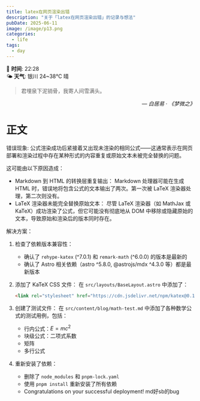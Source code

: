 ```yaml
---
title: latex在网页渲染出错
description: "关于「latex在网页渲染出错」的记录与想法"
pubDate: 2025-06-11
image: /image/p13.png
categories:
  - life
tags:
  - day
---
```


📅 **时间**: 22:28  
🌤️ **天气**: 银川 24~38℃ 晴

> 君埋泉下泥销骨，我寄人间雪满头。

<cite style="text-align: right; display: block;">— 白居易 · 《梦微之》</cite>

# 正文
错误现象: 
公式渲染成功后紧接着又出现未渲染的相同公式——这通常表示在网页部署和渲染过程中存在某种形式的内容重复或原始文本未被完全替换的问题。

这可能由以下原因造成：
 * Markdown 到 HTML 的转换层重复输出： Markdown 处理器可能在生成 HTML 时，错误地将包含公式的文本输出了两次。第一次被 LaTeX 渲染器处理，第二次则没有。
 * LaTeX 渲染器未能完全替换原始文本： 尽管 LaTeX 渲染器（如 MathJax 或 KaTeX）成功渲染了公式，但它可能没有彻底地从 DOM 中移除或隐藏原始的文本，导致原始和渲染后的版本同时存在。
 
解决方案：

1. 检查了依赖版本兼容性：
   - 确认了 `rehype-katex` (^7.0.1) 和 `remark-math` (^6.0.0) 的版本是最新的
   - 确认了 Astro 相关依赖（astro ^5.8.0, @astrojs/mdx ^4.3.0 等）都是最新版本

2. 添加了 KaTeX CSS 文件：
   在 `src/layouts/BaseLayout.astro` 中添加了：
   ```html
   <link rel="stylesheet" href="https://cdn.jsdelivr.net/npm/katex@0.16.9/dist/katex.min.css" integrity="sha384-n8MVd4RsNIU0tAv4ct0nTaAbDJwPJzDEaqSD1odI+WdtXRGWt2kTvGFasHpSy3SV" crossorigin="anonymous">
   ```

3. 创建了测试文件：
   在 `src/content/blog/math-test.md` 中添加了各种数学公式的测试用例，包括：
   - 行内公式：$E = mc^2$
   - 块级公式：二项式系数
   - 矩阵
   - 多行公式

4. 重新安装了依赖：
   - 删除了 `node_modules` 和 `pnpm-lock.yaml`
   - 使用 `pnpm install` 重新安装了所有依赖
   - <Success>Congratulations on your successful deployment! </Success>
md好sb的bug